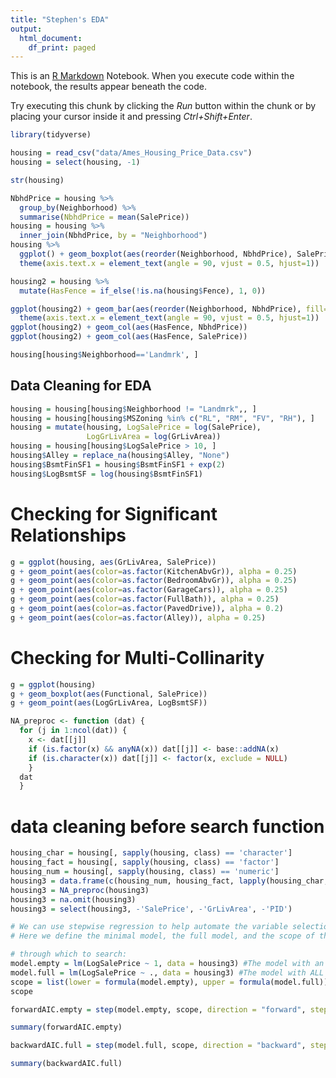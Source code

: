 ```yaml
---
title: "Stephen's EDA"
output:
  html_document:
    df_print: paged
---
```


This is an [R Markdown](http://rmarkdown.rstudio.com) Notebook. When you execute code within the notebook, the results appear beneath the code. 

Try executing this chunk by clicking the *Run* button within the chunk or by placing your cursor inside it and pressing *Ctrl+Shift+Enter*. 

```r
library(tidyverse)
```

```r
housing = read_csv("data/Ames_Housing_Price_Data.csv")
housing = select(housing, -1)
```
```r
str(housing)
```

```r
NbhdPrice = housing %>% 
  group_by(Neighborhood) %>% 
  summarise(NbhdPrice = mean(SalePrice))
housing = housing %>% 
  inner_join(NbhdPrice, by = "Neighborhood")
housing %>% 
  ggplot() + geom_boxplot(aes(reorder(Neighborhood, NbhdPrice), SalePrice)) + 
  theme(axis.text.x = element_text(angle = 90, vjust = 0.5, hjust=1))
```

```r
housing2 = housing %>% 
  mutate(HasFence = if_else(!is.na(housing$Fence), 1, 0))

ggplot(housing2) + geom_bar(aes(reorder(Neighborhood, NbhdPrice), fill=HasFence)) + 
  theme(axis.text.x = element_text(angle = 90, vjust = 0.5, hjust=1))
ggplot(housing2) + geom_col(aes(HasFence, NbhdPrice))
ggplot(housing2) + geom_col(aes(HasFence, SalePrice))
```

```r
housing[housing$Neighborhood=='Landmrk', ]
```
## Data Cleaning for EDA
```r
housing = housing[housing$Neighborhood != "Landmrk",, ]
housing = housing[housing$MSZoning %in% c("RL", "RM", "FV", "RH"), ]
housing = mutate(housing, LogSalePrice = log(SalePrice),
                 LogGrLivArea = log(GrLivArea))
housing = housing[housing$LogSalePrice > 10, ]
housing$Alley = replace_na(housing$Alley, "None")
housing$BsmtFinSF1 = housing$BsmtFinSF1 + exp(2)
housing$LogBsmtSF = log(housing$BsmtFinSF1)
```

# Checking for Significant Relationships
```r
g = ggplot(housing, aes(GrLivArea, SalePrice))
g + geom_point(aes(color=as.factor(KitchenAbvGr)), alpha = 0.25)
g + geom_point(aes(color=as.factor(BedroomAbvGr)), alpha = 0.25)
g + geom_point(aes(color=as.factor(GarageCars)), alpha = 0.25)
g + geom_point(aes(color=as.factor(FullBath)), alpha = 0.25)
g + geom_point(aes(color=as.factor(PavedDrive)), alpha = 0.2)
g + geom_point(aes(color=as.factor(Alley)), alpha = 0.25)
```

# Checking for Multi-Collinarity

```r
g = ggplot(housing)
g + geom_boxplot(aes(Functional, SalePrice))
g + geom_point(aes(LogGrLivArea, LogBsmtSF))
```

```r
NA_preproc <- function (dat) {
  for (j in 1:ncol(dat)) {
    x <- dat[[j]]
    if (is.factor(x) && anyNA(x)) dat[[j]] <- base::addNA(x)
    if (is.character(x)) dat[[j]] <- factor(x, exclude = NULL)
    }
  dat
  }
```

# data cleaning before search function
```r
housing_char = housing[, sapply(housing, class) == 'character']
housing_fact = housing[, sapply(housing, class) == 'factor']
housing_num = housing[, sapply(housing, class) == 'numeric']
housing3 = data.frame(c(housing_num, housing_fact, lapply(housing_char, as.factor)))
housing3 = NA_preproc(housing3)
housing3 = na.omit(housing3)
housing3 = select(housing3, -'SalePrice', -'GrLivArea', -'PID')
```


```r
# We can use stepwise regression to help automate the variable selection process.
# Here we define the minimal model, the full model, and the scope of the models

# through which to search:
model.empty = lm(LogSalePrice ~ 1, data = housing3) #The model with an intercept ONLY.
model.full = lm(LogSalePrice ~ ., data = housing3) #The model with ALL variables.
scope = list(lower = formula(model.empty), upper = formula(model.full))
scope
```

```r
forwardAIC.empty = step(model.empty, scope, direction = "forward", steps = 20)
```

```r
summary(forwardAIC.empty)
```

```r
backwardAIC.full = step(model.full, scope, direction = "backward", steps = 20)
```

```r
summary(backwardAIC.full)
```
